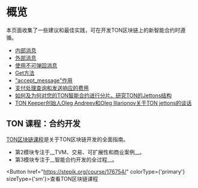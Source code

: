 
# 概览

本页面收集了一些建议和最佳实践，可在开发TON区块链上的新智能合约时遵循。

* [内部消息](/develop/smart-contracts/guidelines/internal-messages)
* [外部消息](/develop/smart-contracts/guidelines/external-messages)
* [使用不可弹回消息](/develop/smart-contracts/guidelines/non-bouncable-messages)
* [Get方法](/develop/smart-contracts/guidelines/get-methods)
* ["accept_message"作用](/develop/smart-contracts/guidelines/accept)
* [支付处理查询和发送响应的费用](/develop/smart-contracts/guidelines/processing)
* [如何及为何对您的TON智能合约进行分片。研究TON的Jettons结构](https://blog.ton.org/how-to-shard-your-ton-smart-contract-and-why-studying-the-anatomy-of-tons-jettons)
* [TON Keeper创始人Oleg Andreev和Oleg Illarionov关于TON jettons的谈话](https://www.youtube.com/watch?v=oEO29KmOpv4)

## TON 课程：合约开发

[TON区块链课程](https://stepik.org/course/176754/)是关于TON区块链开发的全面指南。

- 第2模块专注于__TVM、交易、可扩展性和商业案例__。
- 第3模块专注于__智能合约开发的全过程__。

<Button href="https://stepik.org/course/176754/" colorType={'primary'} sizeType={'sm'}>查看TON区块链课程</Button>
